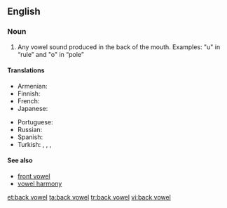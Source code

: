 ==English==
{{wikipedia}}

===Noun===
{{en-noun|head=[[back]] [[vowel]]}}

# {{context|phonetics|lang=en}} Any vowel sound produced in the back of the mouth. Examples: "u" in “rule” and "o" in “pole”

====Translations====
{{trans-top|Any vowel sound produced in the back of the mouth}}
* Armenian: {{t|hy|ետին շարքի ձայնավոր|sc=Armn}}
* Finnish: {{t+|fi|takavokaali}}
* French: {{t+|fr|voyelle postérieure|f}}
* Japanese: {{t|ja|後舌母音|tr=atojitaboin|sc=Jpan}}
{{trans-mid}}
* Portuguese: {{t|pt|vogal posterior|f}}
* Russian: {{t|ru|гла́сный за́днего ря́да|m|tr=glásnyj zádnevo rjáda|sc=Cyrl}}
* Spanish: {{t|es|vocal posterior|m}}
* Turkish: {{t+|tr|kalın ünlü}}, {{t+|tr|kalın sesli}}, {{t|tr|art ünlü}}, {{t|tr|art sesli}}
{{trans-bottom}}

====See also====
* [[front vowel]]
* [[vowel harmony]]

[[et:back vowel]]
[[ta:back vowel]]
[[tr:back vowel]]
[[vi:back vowel]]